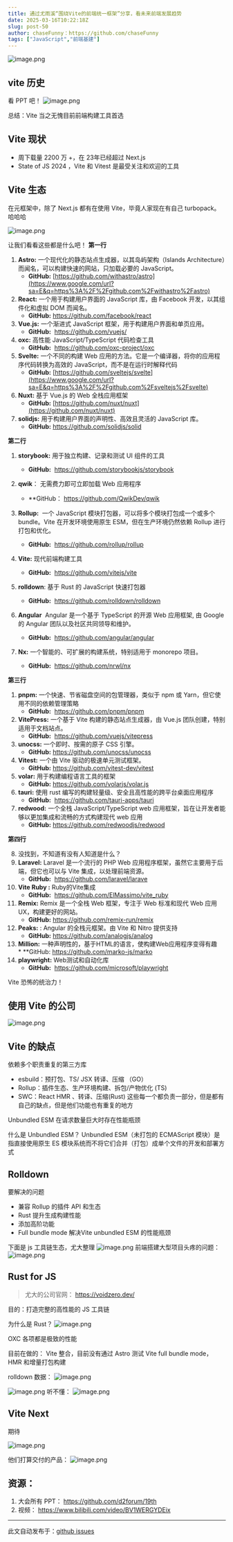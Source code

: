 ```yaml
---
title: 通过尤雨溪“围绕Vite的前端统一框架”分享，看未来前端发展趋势
date: 2025-03-16T10:22:18Z
slug: post-50
author: chaseFunny：https://github.com/chaseFunny
tags: ["JavaScript","前端基建"]
---
```


![image.png](https://blog-1304565468.cos.ap-shanghai.myqcloud.com/work/20250316161306.png)


## vite 历史

看 PPT 吧！
![image.png](https://blog-1304565468.cos.ap-shanghai.myqcloud.com/work/20250316161602.png)

总结：Vite 当之无愧目前前端构建工具首选

## Vite 现状

- 周下载量 2200 万 +，在 23年已经超过 Next.js
- State of JS 2024 ，Vite 和 Vitest 是最受关注和欢迎的工具

## Vite 生态

在元框架中，除了 Next.js 都有在使用 Vite，毕竟人家现在有自己 turbopack。哈哈哈

![image.png](https://blog-1304565468.cos.ap-shanghai.myqcloud.com/work/20250316161806.png)

让我们看看这些都是什么吧！
**第一行**

1. **Astro:** 一个现代化的静态站点生成器，以其岛屿架构（Islands Architecture）而闻名，可以构建快速的网站，只加载必要的 JavaScript。
   - **GitHub:** [https://github.com/withastro/astro](https://www.google.com/url?sa=E&q=https%3A%2F%2Fgithub.com%2Fwithastro%2Fastro)
2. **React:** 一个用于构建用户界面的 JavaScript 库，由 Facebook 开发，以其组件化和虚拟 DOM 而闻名。
   - **GitHub:** https://github.com/facebook/react
3. **Vue.js:** 一个渐进式 JavaScript 框架，用于构建用户界面和单页应用。
   - **GitHub:**  https://github.com/vuejs/
4. **oxc:**  高性能 JavaScript/TypeScript 代码检查工具
   - **GitHub:**  https://github.com/oxc-project/oxc
5. **Svelte:** 一个不同的构建 Web 应用的方法。它是一个编译器，将你的应用程序代码转换为高效的 JavaScript，而不是在运行时解释代码
   - **GitHub:** [https://github.com/sveltejs/svelte](https://www.google.com/url?sa=E&q=https%3A%2F%2Fgithub.com%2Fsveltejs%2Fsvelte)
6. **Nuxt:**  基于 Vue.js 的 Web 全栈应用框架
   - **GitHub:** [https://github.com/nuxt/nuxt](https://github.com/nuxt/nuxt)
7. **solidjs:** 用于构建用户界面的声明性、高效且灵活的 JavaScript 库。
   - **GitHub:** https://github.com/solidjs/solid

**第二行**

1. **storybook:** 用于独立构建、记录和测试 UI 组件的工具
        
   - **GitHub:**  https://github.com/storybookjs/storybook

2. **qwik**： 无需费力即可立即加载 Web 应用程序
        
   - **GitHub： https://github.com/QwikDev/qwik
3. **Rollup:**  一个 JavaScript 模块打包器，可以将多个模块打包成一个或多个 bundle。Vite 在开发环境使用原生 ESM，但在生产环境仍然依赖 Rollup 进行打包和优化。
   - **GitHub:**  https://github.com/rollup/rollup
4. **Vite:** 现代前端构建工具
   - **GitHub:**  https://github.com/vitejs/vite
5. **rolldown**: 基于 Rust 的 JavaScript 快速打包器
   - **GitHub:**  https://github.com/rolldown/rolldown
6. **Angular**  Angular 是一个基于 TypeScript 的开源 Web 应用框架, 由 Google 的 Angular 团队以及社区共同领导和维护。
   - **GitHub:**  https://github.com/angular/angular
7. **Nx:** 一个智能的、可扩展的构建系统，特别适用于 monorepo 项目。
   - **GitHub:**  https://github.com/nrwl/nx

**第三行**

1. **pnpm:** 一个快速、节省磁盘空间的包管理器，类似于 npm 或 Yarn，但它使用不同的依赖管理策略
   - **GitHub:**  https://github.com/pnpm/pnpm
2. **VitePress:** 一个基于 Vite 构建的静态站点生成器，由 Vue.js 团队创建，特别适用于文档站点。
   - **GitHub:**  https://github.com/vuejs/vitepress
3. **unocss:** 一个即时、按需的原子 CSS 引擎。
   - **GitHub:** https://github.com/unocss/unocss
4. **Vitest:** 一个由 Vite 驱动的极速单元测试框架。
   - **GitHub:** https://github.com/vitest-dev/vitest
5. **volar:**  用于构建编程语言工具的框架
   - **GitHub:** https://github.com/volarjs/volar.js
6. **tauri:** 使用 rust 编写的构建轻量级、安全且高性能的跨平台桌面应用程序
   - **GitHub:**  https://github.com/tauri-apps/tauri
7. **redwood:**  一个全栈 JavaScript/TypeScript web 应用框架，旨在让开发者能够以更加集成和流畅的方式构建现代 web 应用
   - **GitHub:** https://github.com/redwoodjs/redwood

**第四行**

8. 没找到，不知道有没有人知道是什么？
9. **Laravel:** Laravel 是一个流行的 PHP Web 应用程序框架，虽然它主要用于后端，但它也可以与 Vite 集成，以处理前端资源。
   - **GitHub:**  https://github.com/laravel/larave
10. **Vite Ruby :** Ruby的Vite集成
    - **GitHub:**  https://github.com/ElMassimo/vite_ruby
11. **Remix:** Remix 是一个全栈 Web 框架，专注于 Web 标准和现代 Web 应用 UX，构建更好的网站。
    - **GitHub:** https://github.com/remix-run/remix
12. **Peaks:** : Angular 的全栈元框架。由 Vite 和 Nitro 提供支持
    - **GitHub:** https://github.com/analogjs/analog
13. **Million:** 一种声明性的，基于HTML的语言，使构建Web应用程序变得有趣
    * **GitHub: https://github.com/marko-js/marko
14. **playwright:**  Web测试和自动化库
    - **GitHub:**  https://github.com/microsoft/playwright

Vite 恐怖的统治力！

## 使用 Vite 的公司

![image.png](https://blog-1304565468.cos.ap-shanghai.myqcloud.com/work/20250316174057.png)

## Vite 的缺点

依赖多个职责重复的第三方库

- esbuild：预打包、TS/ JSX 转译、压缩 （GO）
- Rollup：插件生态、生产环境构建、拆包/产物优化 (TS)
- SWC：React HMR 、转译、压缩(Rust)
  这些每一个都负责一部分，但是都有自己的缺点，但是他们功能也有重复的地方

Unbundled ESM 在请求数量巨大时存在性能瓶颈

什么是 Unbundled ESM？
Unbundled ESM（未打包的 ECMAScript 模块）是指直接使用原生 ES 模块系统而不将它们合并（打包）成单个文件的开发和部署方式

## Rolldown

要解决的问题

- 兼容 Rollup 的插件 API 和生态
- Rust 提升生成构建性能
- 添加高阶功能
- Full bundle mode 解决Vite unbundled ESM 的性能瓶颈

下面是 js 工具链生态，尤大整理
![image.png](https://blog-1304565468.cos.ap-shanghai.myqcloud.com/work/20250316175737.png)
前端搭建大型项目头疼的问题：
![image.png](https://blog-1304565468.cos.ap-shanghai.myqcloud.com/work/20250316175914.png)

## Rust for JS

>尤大的公司官网： https://voidzero.dev/

目的：打造完整的高性能的 JS 工具链

为什么是 Rust？
![image.png](https://blog-1304565468.cos.ap-shanghai.myqcloud.com/work/20250316180507.png)

OXC 各项都是极致的性能

目前在做的：
Vite 整合，目前没有通过 Astro 测试
Vite full bundle mode，HMR 和增量打包构建

rolldown 数据：
![image.png](https://blog-1304565468.cos.ap-shanghai.myqcloud.com/work/20250316181219.png)

![image.png](https://blog-1304565468.cos.ap-shanghai.myqcloud.com/work/20250316181245.png)
听不懂：
![image.png](https://blog-1304565468.cos.ap-shanghai.myqcloud.com/work/20250316181327.png)

## Vite Next

期待

![image.png](https://blog-1304565468.cos.ap-shanghai.myqcloud.com/work/20250316181409.png)

他们打算交付的产品：
![image.png](https://blog-1304565468.cos.ap-shanghai.myqcloud.com/work/20250316181658.png)

## 资源：

1. 大会所有 PPT： https://github.com/d2forum/19th
2. 视频： https://www.bilibili.com/video/BV1WERGYDEix

---
此文自动发布于：<a href="https://github.com/coderPerseus/blog/issues/50" target="_blank">github issues</a>
